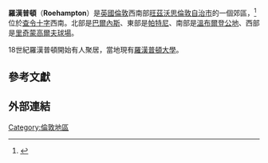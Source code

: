 {{infobox UK place|
|country =        英格蘭
|map_type =       大倫敦
|region=         倫敦
|population=
|official_name=        Roehampton
|latitude=        51.4561
|longitude=        -0.2359
|london_borough=    旺茲沃斯
|constituency_westminster= [[帕特尼_(英國國會選區)|帕特尼]]
|post_town=        LONDON
|postcode_area=        SW
|postcode_district=    SW15
|dial_code=        020
|os_grid_reference=    TQ225745
}}

'''羅漢普頓'''（'''Roehampton'''）是[[英國|英國]][[倫敦|倫敦]]西南部[[旺茲沃思倫敦自治市|旺茲沃思倫敦自治市]]的一個郊區，<ref name="GLA 2002">{{cite book | url=http://www.london.gov.uk/sites/default/files/archives/uploads-tr11_villages.pdf | title=A City of Villages: Promoting a sustainable future for London's suburbs | publisher=[[Greater_London_Authority|Greater London Authority]] | work=SDS Technical Report 11 | ISBN=1 85261 393 9 | date=August 2002 | accessdate=16 January 2014 | archive-date=2013-09-27 | archive-url=https://web.archive.org/web/20130927104416/http://www.london.gov.uk/sites/default/files/archives/uploads-tr11_villages.pdf | dead-url=yes }}</ref> 位於[[查令十字|查令十字]]西南{{convert|6.3|mi}}。北部是[[巴爾內斯_(倫敦)|巴爾內斯]]、東部是[[帕特尼|帕特尼]]、南部是[[溫布爾登公地|溫布爾登公地]]、西部是[[里奇蒙高爾夫球場|里奇蒙高爾夫球場]]。

18世紀羅漢普頓開始有人聚居，當地現有[[羅漢普頓大學|羅漢普頓大學]]。

==參考文獻==
{{Reflist}}

==外部連結==
{{Commonscat|Roehampton}}

[[Category:倫敦地區|Category:倫敦地區]]